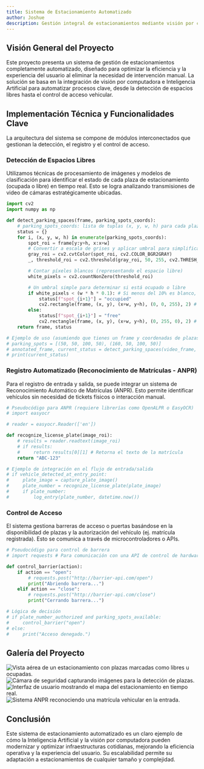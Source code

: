 ```yaml
---
title: Sistema de Estacionamiento Automatizado
author: Joshue
description: Gestión integral de estacionamientos mediante visión por computadora e IA, eliminando la intervención manual.
---
```


## Visión General del Proyecto

Este proyecto presenta un sistema de gestión de estacionamientos completamente automatizado, diseñado para optimizar la eficiencia y la experiencia del usuario al eliminar la necesidad de intervención manual. La solución se basa en la integración de visión por computadora e Inteligencia Artificial para automatizar procesos clave, desde la detección de espacios libres hasta el control de acceso vehicular.


<BreakoutImage src="/projects/playa/playa_0.png" />

## Implementación Técnica y Funcionalidades Clave

La arquitectura del sistema se compone de módulos interconectados que gestionan la detección, el registro y el control de acceso.

### Detección de Espacios Libres

Utilizamos técnicas de procesamiento de imágenes y modelos de clasificación para identificar el estado de cada plaza de estacionamiento (ocupada o libre) en tiempo real. Esto se logra analizando transmisiones de video de cámaras estratégicamente ubicadas.

```python
import cv2
import numpy as np

def detect_parking_spaces(frame, parking_spots_coords):
    # parking_spots_coords: lista de tuplas (x, y, w, h) para cada plaza
    status = {}
    for i, (x, y, w, h) in enumerate(parking_spots_coords):
        spot_roi = frame[y:y+h, x:x+w]
        # Convertir a escala de grises y aplicar umbral para simplificar la detección
        gray_roi = cv2.cvtColor(spot_roi, cv2.COLOR_BGR2GRAY)
        _, threshold_roi = cv2.threshold(gray_roi, 50, 255, cv2.THRESH_BINARY)

        # Contar píxeles blancos (representando el espacio libre)
        white_pixels = cv2.countNonZero(threshold_roi)

        # Un umbral simple para determinar si está ocupado o libre
        if white_pixels < (w * h * 0.1): # Si menos del 10% es blanco, asumimos ocupado
            status[f"spot_{i+1}"] = "occupied"
            cv2.rectangle(frame, (x, y), (x+w, y+h), (0, 0, 255), 2) # Rojo para ocupado
        else:
            status[f"spot_{i+1}"] = "free"
            cv2.rectangle(frame, (x, y), (x+w, y+h), (0, 255, 0), 2) # Verde para libre
    return frame, status

# Ejemplo de uso (asumiendo que tienes un frame y coordenadas de plazas)
# parking_spots = [(50, 50, 100, 50), (160, 50, 100, 50)]
# annotated_frame, current_status = detect_parking_spaces(video_frame, parking_spots)
# print(current_status)
```

### Registro Automatizado (Reconocimiento de Matrículas - ANPR)

Para el registro de entrada y salida, se puede integrar un sistema de Reconocimiento Automático de Matrículas (ANPR). Esto permite identificar vehículos sin necesidad de tickets físicos o interacción manual.

```python
# Pseudocódigo para ANPR (requiere librerías como OpenALPR o EasyOCR)
# import easyocr

# reader = easyocr.Reader(['en'])

def recognize_license_plate(image_roi):
    # results = reader.readtext(image_roi)
    # if results:
    #     return results[0][1] # Retorna el texto de la matrícula
    return "ABC-123"

# Ejemplo de integración en el flujo de entrada/salida
# if vehicle_detected_at_entry_point:
#     plate_image = capture_plate_image()
#     plate_number = recognize_license_plate(plate_image)
#     if plate_number:
#         log_entry(plate_number, datetime.now())
```

### Control de Acceso

El sistema gestiona barreras de acceso o puertas basándose en la disponibilidad de plazas y la autorización del vehículo (ej. matrícula registrada). Esto se comunica a través de microcontroladores o APIs.

```python
# Pseudocódigo para control de barrera
# import requests # Para comunicación con una API de control de hardware

def control_barrier(action):
    if action == "open":
        # requests.post("http://barrier-api.com/open")
        print("Abriendo barrera...")
    elif action == "close":
        # requests.post("http://barrier-api.com/close")
        print("Cerrando barrera...")

# Lógica de decisión
# if plate_number_authorized and parking_spots_available:
#     control_barrier("open")
# else:
#     print("Acceso denegado.")
```

## Galería del Proyecto

<div class="grid grid-cols-1 gap-4 md:grid-cols-2">
  <Image
    src="/projects/playa/playa_0.png"
    alt="Vista aérea de un estacionamiento con plazas marcadas como libres u ocupadas."
    width={1200}
    height={600}
    class="h-[250px] w-full rounded-lg object-cover"
  />
  <Image
    src="/projects/playa/playa_1.png"
    alt="Cámara de seguridad capturando imágenes para la detección de plazas."
    width={1200}
    height={600}
    class="h-[250px] w-full rounded-lg object-cover"
  />
  <Image
    src="/projects/playa/playa_2.png"
    alt="Interfaz de usuario mostrando el mapa del estacionamiento en tiempo real."
    width={1200}
    height={600}
    class="h-[250px] w-full rounded-lg object-cover"
  />
  <Image
    src="/projects/playa/playa_3.png"
    alt="Sistema ANPR reconociendo una matrícula vehicular en la entrada."
    width={1200}
    height={600}
    class="h-[250px] w-full rounded-lg object-cover"
  />
</div>

## Conclusión

Este sistema de estacionamiento automatizado es un claro ejemplo de cómo la Inteligencia Artificial y la visión por computadora pueden modernizar y optimizar infraestructuras cotidianas, mejorando la eficiencia operativa y la experiencia del usuario. Su escalabilidad permite su adaptación a estacionamientos de cualquier tamaño y complejidad.